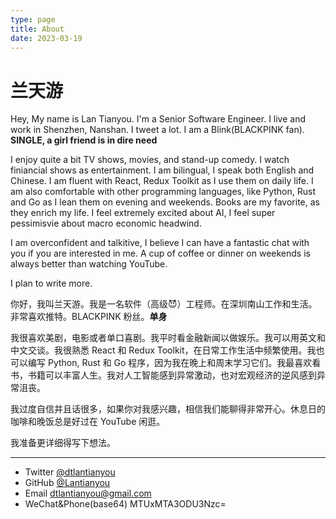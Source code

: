 ```yaml
---
type: page
title: About
date: 2023-03-19
---
```


# 兰天游

Hey, My name is Lan Tianyou. I'm a Senior Software Engineer. I live and work in Shenzhen, Nanshan. I tweet a lot. I am a Blink(BLACKPINK fan). **SINGLE, a girl friend is in dire need**

I enjoy quite a bit TV shows, movies, and stand-up comedy. I watch finiancial shows as entertainment. I am bilingual, I speak both English and Chinese. I am fluent with React, Redux Toolkit as I use them on daily life. I am also comfortable with other programming languages, like Python, Rust and Go as I lean them on evening and weekends. Books are my favorite, as they enrich my life. I feel extremely excited about AI, I feel super pessimisvie about macro economic headwind.

I am overconfident and talkitive, I believe I can have a fantastic chat with you if you are interested in me. A cup of coffee or dinner on weekends is always better than watching YouTube.

I plan to write more.

你好，我叫兰天游。我是一名软件（高级😈）工程师。在深圳南山工作和生活。非常喜欢推特。BLACKPINK 粉丝。**单身**

我很喜欢美剧，电影或者单口喜剧。我平时看金融新闻以做娱乐。我可以用英文和中文交谈。我很熟悉 React 和 Redux Toolkit，在日常工作生活中频繁使用。我也可以编写 Python, Rust 和 Go 程序，因为我在晚上和周末学习它们。我最喜欢看书，书籍可以丰富人生。我对人工智能感到异常激动，也对宏观经济的逆风感到异常沮丧。

我过度自信并且话很多，如果你对我感兴趣，相信我们能聊得非常开心。休息日的咖啡和晚饭总是好过在 YouTube 闲逛。

我准备更详细得写下想法。

---

- Twitter [@dtlantianyou](https://twitter.com/dtlantianyou)
- GitHub [@Lantianyou](https://github.com/Lantianyou)
- Email dtlantianyou@gmail.com
- WeChat&Phone(base64) MTUxMTA3ODU3Nzc=
